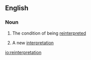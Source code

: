 {{also|réinterprétation}}
==English==

===Noun===
{{en-noun|~}}

# {{label|en|uncountable}} The condition of being [[reinterpret]]ed
# {{label|en|countable}} A new [[interpretation]]

[[io:reinterpretation]]